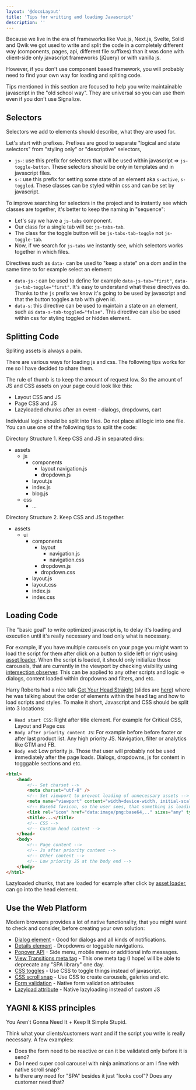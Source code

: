 ```yaml
---
layout: '@docsLayout'
title: 'Tips for writting and loading Javascript'
description: ''
---
```


Because we live in the era of frameworks like Vue.js, Next.js, Svelte, Solid and Qwik we got used to write and split the code in a completely different way (components, pages, api, different file suffixes) than it was done with client-side only javascript frameworks (jQuery) or with vanilla js.

However, if you don't use component based framework, you will probably need to find your own way for loading and spliting code.

Tips mentioned in this section are focused to help you write maintainable javascript in the "old school way". They are universal so you can use them even if you don't use Signalize.

## Selectors
Selectors we add to elements should describe, what they are used for.

Let's start with prefixes. Prefixes are good to separate "logical and state selectors" from "styling only" or "descriptive" selectors,
- `js-`: use this prefix for selectors that will be used within javascript => `js-toggle-button`. These selectors should be only in templates and in javascript files.
- `s-`: use this prefix for setting some state of an element aka `s-active`, `s-toggled`. These classes can be styled within css and can be set by javascript.

To improve searching for selectors in the project and to instantly see which classes are together, it's better to keep the naming in "sequence":
- Let's say we have a `js-tabs` component.
- Our class for a single tab will be: `js-tabs-tab`.
- The class for the toggle button will be `js-tabs-tab-toggle` not `js-toggle-tab`.
- Now, if we search for `js-tabs` we instantly see, which selectors works together in which files.

Directives such as `data-` can be used to "keep a state" on a dom and in the same time to for example select an element:
- `data-js-`: can be used to define for example `data-js-tab="first"`, `data-js-tab-toggle="first"`. It's easy to understand what these directives do. Thanks to the `js` prefix we know it's going to be used by javascript and that the button toggles a tab with given id.
- `data-s`: this directive can be used to maintain a state on an element, such as `data-s-tab-toggled="false"`. This directive can also be used within css for styling toggled or hidden element.

## Splitting Code
Spliting assets is always a pain.

There are various ways for loading js and css. The following tips works for me so I have decided to share them.

The rule of thumb is to keep the amount of request low. So the amount of JS and CSS assets on your page could look like this:
- Layout CSS and JS
- Page CSS and JS
- Lazyloaded chunks after an event - dialogs, dropdowns, cart

Individual logic should be split into files. Do not place all logic into one file. You can use one of the following tips to split the code:

Directory Structure 1. Keep CSS and JS in separated dirs:
- assets
	- js
		- components
			- layout
				navigation.js
			- dropdown.js
		- layout.js
		- index.js
		- blog.js
	- css
		- ...

Directory Structure 2. Keep CSS and JS together.
- assets
	- ui
		- components
			- layout
				- navigation.js
				- navigation.css
			- dropdown.js
			- dropdown.css
		- layout.js
		- layout.css
		- index.js
		- index.css

## Loading Code

The "basic goal" to write optimized javascript is, to delay it's loading and execution until it's really necessary and load only what is necessary.

For example, if you have multiple carousels on your page you might want to load the script for them after click on a button to slide left or right using [asset loader](/modules/signalizejs-asset-loader). When the script is loaded, it should only initialize those carousels, that are currently in the viewport by checking visibility using [intersection observer](/modules/signalizejs-intersection-observer).
This can be applied to any other scripts and logic => dialogs, content loaded within dropdowns and filters, and etc.

Harry Roberts had a nice talk [Get Your Head Straight](https://www.smashingmagazine.com/2021/09/css-head-tag/) (slides are [here](https://speakerdeck.com/csswizardry/get-your-head-straight)) where he was talking about the order of elements within the head tag and how to load scripts and styles.
To make it short, Javascript and CSS should be split into 3 locations:
- `Head start CSS`: Right after title element. For example for Critical CSS, Layout and Page css
- `Body after priority content JS`: For example before before footer or after last product list. Any high priority JS. Navigation, filter or analytics like GTM and FB.
- `Body end`: Low priority js. Those that user will probably not be used immediately after the page loads. Dialogs, dropdowns, js for content in togggable sections and etc.

```html
<html>
	<head>
		<!-- Set charset -->
		<meta charset="utf-8" />
		<!-- Set viewport to prevent loading of unnecessary assets -->
		<meta name="viewport" content="width=device-width, initial-scale=1, viewport-fit=cover" />
		<!-- Base64 favicon, so the user sees, that something is loading -->
		<link rel="icon" href="data:image/png:base64,.." sizes="any" type="image/png">
		<title>...</title>
		<!-- CSS -->
		<!-- Custom head content -->
	</head>
	<body>
		<!-- Page content -->
		<!-- Js after priority content -->
		<!-- Other content -->
		<!-- Low priority JS at the body end -->
	</body>
</html>
```

Lazyloaded chunks, that are loaded for example after click by [asset loader](/modules/signalizejs-asset-loader), can go into the head element.

## Use the Web Platform

Modern browsers provides a lot of native functionality, that you might want to check and consider, before creating your own solution:
- [Dialog element](https://developer.mozilla.org/en-US/docs/Web/HTML/Element/dialog) - Good for dialogs and all kinds of notifications.
- [Details element](https://developer.mozilla.org/en-US/docs/Web/HTML/Element/details) - Dropdowns or toggable navigations.
- [Popover API](https://developer.mozilla.org/en-US/docs/Web/API/Popover_API) - Side menu, mobile menu or additional info messages.
- [View Transitions meta tag](https://developer.chrome.com/blog/spa-view-transitions-land/#transitions-across-documents) - This one meta tag (I hope) will be able to deprecate any "SPA library" one day.
- [CSS toggles](https://tabatkins.github.io/css-toggle/#introduction) - Use CSS to toggle things instead of javascript.
- [CSS scroll snap](https://developer.mozilla.org/en-US/docs/Web/CSS/CSS_scroll_snap) - Use CSS to create carousels, galeries and etc.
- [Form validation](https://developer.mozilla.org/en-US/docs/Learn/Forms/Form_validation) - Native form validation attributes
- [Lazyload attribute](https://developer.mozilla.org/en-US/docs/Web/Performance/Lazy_loading) - Native lazyloading instead of custom JS

## YAGNI & KISS principles
You Aren't Gonna Need It + Keep It Simple Stupid.

Think what your clients/customers want and if the script you write is really necessary. A few examples:
- Does the form need to be reactive or can it be validated only before it is send?
- Do I need super cool carousel with ninja animations or am I fine with native scroll snap?
- Is there any need for "SPA" besides it just "looks cool"? Does any customer need that?
